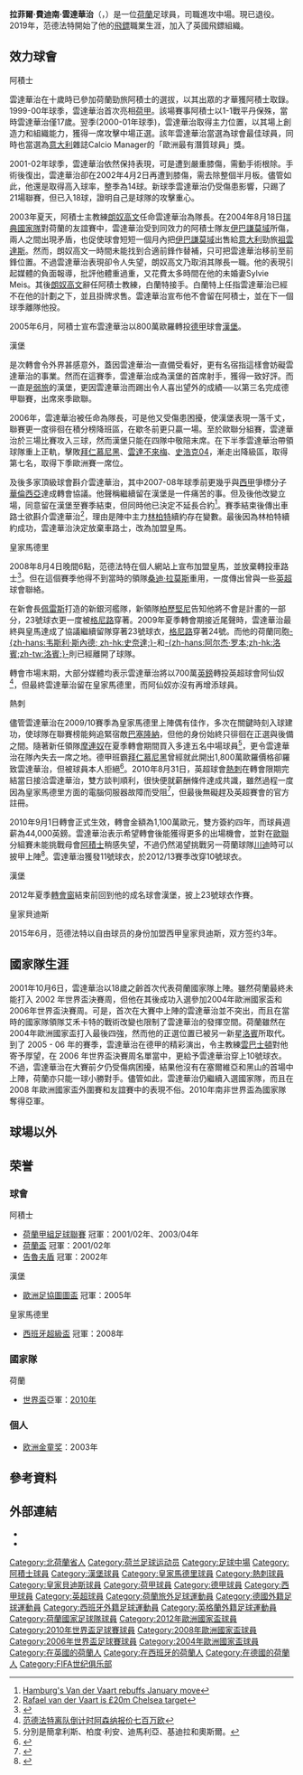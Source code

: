 {{noteTA|G1=UEFA|G2=德甲|G3=laliga|G4=足球|G5=EPL
|T=zh-hans:拉斐尔·范德法特;zh-hk:拉菲爾·雲達華治;zh-tw:拉斐爾·范德法特;
|1=zh-hans:范德法特;zh-hk:雲達華治;zh-tw:范德法特;
|2=zh-hans:拉斐尔;zh-hk:拉菲爾;zh-tw:拉斐爾;
|3=zh-hans:拉斐尔·范德法特;zh-hk:拉菲爾·雲達華治;zh-tw:拉斐爾·范德法特;
|4=zh-hans:范巴斯滕;zh-hk:雲巴士頓;zh-tw:范巴斯滕;
|5=zh-hans:中日德兰; zh-hant:米迪蘭特
|6=zh-hans:费迪南德;zh-hk:費迪南;zh-tw:費迪南德;
}}
{{Football player infobox
| playername = 拉斐尔·范德法特<br />''Rafael van der Vaart''
| image = Rafael van der Vaart 2014.jpg
| image_size = 250
| fullname = 拉菲爾·費迪南·雲達華治<br />Rafael Ferdinand van der Vaart
| height = {{height|m=1.75}}
| nickname = Rafi、天蠍少年
| dateofbirth = {{birth date and age|1983|2|11}}
| cityofbirth = [[海姆斯凯尔克|海姆斯凯尔克]]
| countryofbirth = [[荷蘭|荷蘭]]
| currentclub = 
| clubnumber = 
| position = [[進攻中場|進攻中場]]
| youthyears1 = 1987–1993 | youthclubs1 = De Kennemers
| youthyears2 = 1993–2000 | youthclubs2 = [[阿積士|阿積士]]
| years1      = 2000–2005
| years2      = 2005–2008
| years3      = 2008–2010
| years4      = 2010–2012
| years5      = 2012–2015
| years6      = 2015–2016
| years7      = 2016–2018
| years8      = 2018
| clubs1      = [[阿積士|阿積士]]
| clubs2      = [[汉堡体育俱乐部|汉堡]]
| clubs3      = [[皇家馬德里|皇家馬德里]]
| clubs4      = [[托特纳姆热刺足球俱乐部|熱刺]]
| clubs5      = [[汉堡体育俱乐部|汉堡]]
| clubs6      = [[皇家贝蒂斯足球俱乐部|皇家貝迪斯]]
| clubs7      = [[中日德兰足球俱乐部|中日德兰]]
| clubs8      = [[埃斯比約聯合足球俱樂部|艾斯堡]]
| caps1       = 117
| goals1      = 52
| caps2       = 74
| goals2      = 30
| caps3       = 58
| goals3      = 11
| caps4       = 63
| goals4      = 24
| caps5       = 79
| goals5      = 16
| caps6       = 7
| goals6      = 0
| caps7       = 17
| goals7      = 2
| caps8       = 3
| goals8      = 0
| totalcaps = 417
| totalgoals = 135
| nationalyears1  = 1998–1999
| nationalteam1   = [[荷蘭17歲以下國家足球隊|荷蘭U17]]
| nationalcaps1   = 13
| nationalgoals1  = 5
| nationalyears2  = 1999–2000
| nationalteam2   = [[荷蘭19歲以下國家足球隊|荷蘭U19]]
| nationalcaps2   = 8
| nationalgoals2  = 2
| nationalyears3  = 2000–2001
| nationalteam3   = [[荷蘭21歲以下國家足球隊|荷蘭U21]]
| nationalcaps3   = 4
| nationalgoals3  = 2
| nationalyears4  = 2001–2013
| nationalteam4   = [[荷蘭國家足球隊|荷蘭]]
| nationalcaps4   = 109
| nationalgoals4  = 25
| pcupdate = 
| ntupdate = 
}}
'''拉菲爾·費迪南·雲達華治'''（{{lang-nl|'''Rafael Ferdinand van der Vaart'''}}，{{bd|1983年|2月11日|catidx=van der Vaart, Rafael}}）是一位[[荷蘭|荷蘭]]足球員，司職進攻中場。現已退役。2019年，范德法特開始了他的[[飛鏢|飛鏢]]職業生涯，加入了英國飛鏢組織。

== 效力球會 ==
;阿積士
雲達華治在十歲時已參加荷蘭勁旅阿積士的選拔，以其出眾的才華獲阿積士取錄。1999-00年球季，雲達華治首次亮相[[荷甲|荷甲]]。該場賽事阿積士以1-1戰平丹保殊，當時雲達華治僅17歲。翌季(2000-01年球季)，雲達華治取得主力位置，以其場上創造力和組織能力，獲得一席攻擊中場正選。該年雲達華治當選為球會最佳球員，同時也當選為[[意大利|意大利]]雜誌Calcio Manager的「歐洲最有潛質球員」獎。

2001-02年球季，雲達華治依然保持表現，可是遭到嚴重膝傷，需動手術根除。手術後復出，雲達華治卻在2002年4月2日再遭到膝傷，需去除整個半月板。儘管如此，他還是取得高入球率，整季為14球。新球季雲達華治仍受傷患影響，只踢了21場聯賽，但已入18球，證明自己是球隊的攻擊重心。

2003年夏天，阿積士主教練[[朗奴高文|朗奴高文]]任命雲達華治為隊長。在2004年8月18日[[瑞典國家足球隊|瑞典國家隊]]對荷蘭的友誼賽中，雲達華治受到同效力的阿積士隊友[[兹拉坦·伊布拉希莫维奇|伊巴謙莫域]]所傷，兩人之間出現矛盾，也促使球會短短一個月內把[[兹拉坦·伊布拉希莫维奇|伊巴謙莫域]]出售給[[意大利|意大利]]勁旅[[祖雲達斯|祖雲達斯]]。然而，朗奴高文一時間未能找到合適前鋒作替補，只可把雲達華治移前至前鋒位置。不過雲達華治表現卻令人失望，朗奴高文乃取消其隊長一職。他的表現引起媒體的負面報導，批評他體重過重，又花費太多時間在他的未婚妻Sylvie Meis。其後[[朗奴高文|朗奴高文]]辭任阿積士教練，白蘭特接手。白蘭特上任指雲達華治已經不在他的計劃之下，並且掛牌求售。雲達華治宣布他不會留在阿積士，並在下一個球季離隊他投。

2005年6月，阿積士宣布雲達華治以800萬歐羅轉投[[德甲|德甲]]球會[[漢堡|漢堡]]。

;漢堡
是次轉會令外界甚感意外，蓋因雲達華治一直備受看好，更有名宿指這樣會妨礙雲達華治的事業。然而在這賽季，雲達華治成為漢堡的首席射手，獲得一致好評。而一直是[[弱旅|弱旅]]的漢堡，更因雲達華治而踢出令人喜出望外的成績──以第三名完成德甲聯賽，出席來季歐聯。

2006年，雲達華治被任命為隊長，可是他又受傷患困擾，使漢堡表現一落千丈，聯賽更一度徘徊在積分榜降班區，在歇冬前更只贏一場。至於歐聯分組賽，雲達華治於三場比賽攻入三球，然而漢堡只能在四隊中敬陪末席。在下半季雲達華治帶領球隊重上正軌，擊敗[[拜仁慕尼黑|拜仁慕尼黑]]、[[雲達不來梅|雲達不來梅]]、[[史浩克04|史浩克04]]，漸走出降級區，取得第七名，取得下季歐洲賽一席位。

及後多家頂級球會斟介雲達華治，其中2007-08年球季前更幾乎與[[西甲|西甲]]爭標分子[[華倫西亞足球會|華倫西亞]]達成轉會協議。他聲稱繼續留在漢堡是一件痛苦的事。但及後他改變立場，同意留在漢堡至賽季結束，但同時他已決定不延長合約<ref>[http://sports.filbalad.com/english/News.asp?NewsID=36770 Hamburg's Van der Vaart rebuffs January move]{{dead link|date=2018年3月 |bot=InternetArchiveBot |fix-attempted=yes }}</ref>。賽季結束後傳出車路士欲斟介雲達華治<ref>[http://www.telegraph.co.uk/sport/main.jhtml?view=DETAILS&grid=A1YourView&xml=/sport/2007/10/16/ufnchelsea116.xml Rafael van der Vaart is £20m Chelsea target]</ref>，理由是陣中主力[[林柏特|林柏特]]續約存在變數。最後因為林柏特續約成功，雲達華治決定放棄車路士，改為加盟皇馬。

;皇家馬德里
2008年8月4日晚間6點，范德法特在個人網站上宣布加盟皇馬，並放棄轉投車路士<ref>{{cite web |url=http://www.vandervaartofficial.com/en/my_news.asp |title=存档副本 |accessdate=2008-08-04 |deadurl=yes |archiveurl=https://web.archive.org/web/20080805011100/http://www.vandervaartofficial.com/en/my_news.asp |archivedate=2008-08-05 }}</ref>。但在這個賽季他得不到當時的領隊[[桑迪·拉莫斯|桑迪·拉莫斯]]重用，一度傳出曾與一些[[英超|英超]]球會聯絡。

在新會長[[弗洛伦蒂诺·佩雷斯|佩雷斯]]打造的新銀河艦隊，新領隊[[曼努埃爾·佩萊格里尼|柏歷堅尼]]告知他將不會是計畫的一部分，23號球衣更一度被[[埃斯特班·格拉内罗|格尼路]]穿著。2009年夏季轉會期接近尾聲時，雲達華治最終與皇馬達成了協議繼續留隊穿著23號球衣，[[埃斯特班·格拉内罗|格尼路]]穿著24號。而他的荷蘭同胞[[韋斯利·斯內德|-{zh-hans:韦斯利·斯內德; zh-hk:史奈達;}-]]和[[洛賓|-{zh-hans:阿尔杰·罗本;zh-hk:洛賓;zh-tw:洛賓;}-]]則已經離開了球隊。

轉會市場末期，大部分媒體均表示雲達華治將以700萬[[英鎊|英鎊]]轉投英超球會阿仙奴<ref>[http://www.racing-china.com/pub/international/2009/0817/133398.htm 范德法特离队倒计时阿森纳报价七百万欧]{{dead link|date=2018年3月 |bot=InternetArchiveBot |fix-attempted=yes }}</ref>，但最終雲達華治留在皇家馬德里，而阿仙奴亦沒有再增添球員。

;熱刺
儘管雲達華治在2009/10賽季為皇家馬德里上陣偶有佳作，多次在關鍵時刻入球建功，使球隊在聯賽榜能夠追緊宿敵[[巴塞隆納足球會|巴塞隆納]]，但他的身份始終只徘徊在正選與後備之間。隨著新任領隊[[摩連奴|摩連奴]]在夏季轉會期間買入多達五名中場球員<ref>分別是簡拿利斯、柏度·利安、迪馬利亞、基迪拉和奧斯爾。</ref>，更令雲達華治在隊內失去一席之地。德甲班霸[[拜仁慕尼黑|拜仁慕尼黑]]曾經就此開出1,800萬歐羅價格卻羅致雲達華治，但被球員本人拒絕<ref>{{Cite web |url=http://www.skysports.com/story/0,19528,11675_6351346,00.html |title=Redknapp hopeful on Rafael |access-date=2010-09-01 |archive-date=2016-01-08 |archive-url=https://web.archive.org/web/20160108063710/http://www.skysports.com/story/0,19528,11675_6351346,00.html |dead-url=no }}</ref>。2010年8月31日，英超球會[[托特纳姆热刺足球俱乐部|熱刺]]在轉會限期完結當日接洽雲達華治，雙方談判順利，很快便就薪酬條件達成共識，雖然過程一度因為皇家馬德里方面的電腦伺服器故障而受阻<ref>{{Cite web |url=http://www.dailymail.co.uk/sport/football/article-1307939/Computer-says-Tottenham-blame-late-Rafael-van-der-Vaart-technical-fault.html |title=Computer says no! Tottenham blame late Rafael van der Vaart move on technical fault |access-date=2010-09-01 |archive-date=2020-10-25 |archive-url=https://web.archive.org/web/20201025210444/https://www.dailymail.co.uk/sport/football/article-1307939/Computer-says-Tottenham-blame-late-Rafael-van-der-Vaart-technical-fault.html |dead-url=no }}</ref>，但最後無礙趕及英超賽會的官方註冊。

2010年9月1日轉會正式生效，轉會金額為1,100萬歐元，雙方簽約四年，而球員週薪為44,000英鎊。雲達華治表示希望轉會後能獲得更多的出場機會，並對在[[歐聯|歐聯]]分組賽未能挑戰母會[[阿積士|阿積士]]稍感失望，不過仍然渴望挑戰另一荷蘭球隊[[川迪|川迪]]時可以披甲上陣<ref>{{Cite web |url=http://soccernet.espn.go.com/news/story?id=819695&sec=transfers&cc=4716 |title=Spurs given permission to sign Van der Vaart |access-date=2010-09-01 |archive-date=2010-09-04 |archive-url=https://web.archive.org/web/20100904051904/http://soccernet.espn.go.com/news/story?id=819695&sec=transfers&cc=4716 |dead-url=no }}</ref>。雲達華治獲發11號球衣，於2012/13賽季改穿10號球衣。

;漢堡
2012年夏季[[轉會窗|轉會窗]]結束前回到他的成名球會漢堡，披上23號球衣作賽。

;皇家貝迪斯
2015年6月，范德法特以自由球员的身份加盟西甲皇家貝迪斯，双方签约3年。

== 國家隊生涯 ==
2001年10月6日，雲達華治以18歲之齡首次代表荷蘭國家隊上陣。雖然荷蘭最終未能打入 2002 年世界盃決賽周，但他在其後成功入選參加2004年歐洲國家盃和2006年世界盃決賽周。可是，首次在大賽中上陣的雲達華治並不突出，而且在當時的國家隊領隊艾禾卡特的戰術改變也限制了雲達華治的發揮空間。荷蘭雖然在2004年歐洲國家盃打入最後四強，然而他的正選位置已被另一新星[[洛賓|洛賓]]所取代。到了 2005 - 06 年的賽季，雲達華治在德甲的精彩演出，令主教練[[雲巴士頓|雲巴士頓]]對他寄予厚望，在 2006 年世界盃決賽周名單當中，更給予雲達華治穿上10號球衣。不過，雲達華治在大賽前夕仍受傷病困擾，結果他沒有在塞爾維亞和黑山的首場中上陣，荷蘭亦只能一球小勝對手。儘管如此，雲達華治仍繼續入選國家隊，而且在 2008 年歐洲國家盃外圍賽和友誼賽中的表現不俗。2010年南非世界盃為國家隊奪得亞軍。

== 球場以外 ==

== 荣誉 ==
===球會===
;阿積士
* [[荷兰足球甲级联赛|荷蘭甲組足球聯賽]] 冠軍：2001/02年、2003/04年
* [[荷蘭盃|荷蘭盃]] 冠軍：2001/02年
* [[告魯夫盾|告魯夫盾]] 冠軍：2002年

;漢堡
* [[歐洲足協圖圖盃|歐洲足協圖圖盃]] 冠軍：2005年

;皇家馬德里
* [[西班牙超級盃|西班牙超級盃]] 冠軍：2008年

===國家隊===
;荷蘭
*[[世界盃足球賽|世界盃]]亞軍：[[2010年世界盃足球賽|2010年]]

=== 個人 ===
* [[欧洲金童奖|欧洲金童奖]]：2003年

== 參考資料 ==
{{reflist}}

== 外部連結 ==
{{Commons category|Rafael van der Vaart}}
* {{FIFA player|180811}}
* {{Soccerbase|22239}}

{{2004年歐洲足球錦標賽荷蘭參賽名單}}
{{2006年世界杯足球赛荷兰参赛名单}}
{{2008年歐洲足球錦標賽荷蘭參賽名單}}
{{Netherlands Squad 2010 World Cup}}
{{2012年歐洲足球錦標賽荷蘭參賽名單}}
{{歐洲金童獎獲獎者}}
{{阿贾克斯未来之星奖}}

{{Authority control}}
{{DEFAULTSORT:Vaart, Rafael van der}}
[[Category:北荷蘭省人|Category:北荷蘭省人]]
[[Category:荷兰足球运动员|Category:荷兰足球运动员]]
[[Category:足球中場|Category:足球中場]]
[[Category:阿積士球員|Category:阿積士球員]]
[[Category:漢堡球員|Category:漢堡球員]]
[[Category:皇家馬德里球員|Category:皇家馬德里球員]]
[[Category:熱刺球員|Category:熱刺球員]]
[[Category:皇家貝迪斯球員|Category:皇家貝迪斯球員]]
[[Category:荷甲球員|Category:荷甲球員]]
[[Category:德甲球員|Category:德甲球員]]
[[Category:西甲球員|Category:西甲球員]]
[[Category:英超球員|Category:英超球員]]
[[Category:荷蘭旅外足球運動員|Category:荷蘭旅外足球運動員]]
[[Category:德國外籍足球運動員|Category:德國外籍足球運動員]]
[[Category:西班牙外籍足球運動員|Category:西班牙外籍足球運動員]]
[[Category:英格蘭外籍足球運動員|Category:英格蘭外籍足球運動員]]
[[Category:荷蘭國家足球隊球員|Category:荷蘭國家足球隊球員]]
[[Category:2012年歐洲國家盃球員|Category:2012年歐洲國家盃球員]]
[[Category:2010年世界盃足球賽球員|Category:2010年世界盃足球賽球員]]
[[Category:2008年歐洲國家盃球員|Category:2008年歐洲國家盃球員]]
[[Category:2006年世界盃足球賽球員|Category:2006年世界盃足球賽球員]]
[[Category:2004年歐洲國家盃球員|Category:2004年歐洲國家盃球員]]
[[Category:在英國的荷蘭人|Category:在英國的荷蘭人]]
[[Category:在西班牙的荷蘭人|Category:在西班牙的荷蘭人]]
[[Category:在德國的荷蘭人|Category:在德國的荷蘭人]]
[[Category:FIFA世纪俱乐部|Category:FIFA世纪俱乐部]]
